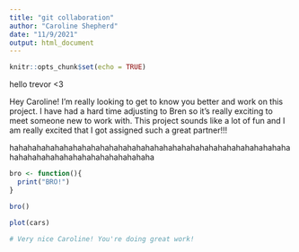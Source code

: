 ```yaml
---
title: "git collaboration"
author: "Caroline Shepherd"
date: "11/9/2021"
output: html_document
---
```


```r
knitr::opts_chunk$set(echo = TRUE)
```

hello trevor <3

Hey Caroline! I'm really looking to get to know you better and work on this project. I have had a hard time adjusting to Bren so it's really exciting to meet someone new to work with. This project sounds like a lot of fun and I am really excited that I got assigned such a great partner!!!

hahahahahahahahahahahahahahahahahahahahahahahahahahahahahahahahahahahahahahahahahahahahahahaha

```r
bro <- function(){
  print("BRO!")
}

bro()
```


```r
plot(cars)

# Very nice Caroline! You're doing great work!
```

```r

```

